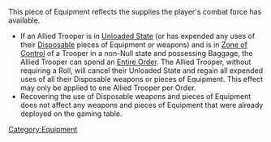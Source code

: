 {{section-equipment}}


{{n4only}}
{{n4list}}
This piece of Equipment reflects the supplies the player's combat force has available.

{{skillbox |black| BAGGAGE | AUTOMATIC EQUIPMENT }}
{{skill-label | Obligatory, No Roll. }}
{{effects}}
* If an Allied Trooper is in [[Unloaded State]] (or has expended any uses of their [[Disposable]] pieces of Equipment or weapons) and is in [[Zone of Control]] of a Trooper in a non-Null state and possessing Baggage, the Allied Trooper can spend an [[Entire Order]]. The Allied Trooper, without requiring a Roll, will cancel their Unloaded State and regain all expended uses of all their Disposable weapons or pieces of Equipment. This effect may only be applied to one Allied Trooper per Order.
* Recovering the use of Disposable weapons and pieces of Equipment does not affect any weapons and pieces of Equipment that were already deployed on the gaming table.


{{n4end}}



[[Category:Equipment]]